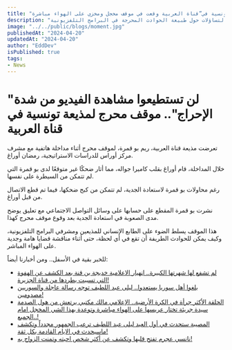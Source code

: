```yaml
---
title: "لن تستطيعوا مشاهدة الفيديو من شدة الإحراج.. شاهدوا أجمل مذيعة تونسية في”قناة العربية وقعت في موقف مخجل ومخزي على الهواء مباشرة !!"
description: "موقف محرج: تعثر مذيعة تونسية في قناة العربية أثناء البث المباشر يثير الضحك والتساؤلات حول طبيعة الحوادث المحرجة في البرامج التلفزيونية."
image: "../../public/blogs/moment.jpg"
publishedAt: "2024-04-20"
updatedAt: "2024-04-20"
author: "EddDev"
isPublished: true
tags:
- News
---
```

# "لن تستطيعوا مشاهدة الفيديو من شدة الإحراج".. موقف محرج لمذيعة تونسية في قناة العربية

تعرضت مذيعة قناة العربية، ريم بو قمرة، لموقف محرج أثناء مداخلة هاتفية مع مشرف مركز أوراس للدراسات الاستراتيجية، رمضان أوراغ.

خلال المداخلة، قام أوراغ بقلب كاميرا جواله، مما أثار ضحكًا غير متوقعًا لدى بو قمرة التي لم تتمكن من السيطرة على نفسها.

رغم محاولات بو قمرة لاستعادة الجدية، لم تتمكن من كبح ضحكها، فيما تم قطع الاتصال من قبل أوراغ.

نشرت بو قمرة المقطع على حسابها على وسائل التواصل الاجتماعي مع تعليق يوضح مدى الصعوبة في استعادة الجدية بعد وقوع موقف محرج كهذا.

هذا الموقف يسلط الضوء على الطابع الإنساني للمذيعين ومشرفي البرامج التلفزيونية، وكيف يمكن للحوادث الطريفة أن تقع في أي لحظة، حتى أثناء مناقشة قضايا هامة وجدية على الهواء المباشر.

للخبر بقية في الأسفل.. ومن أخبارنا أيضاً:

- [لم تشفع لها شهرتها الكبيرة.. اڼهيار الاعلامية خديجة بن قنة بعد الكشف عن الهفوة التي تسببت بطردها من قناة الجزيرة!](https://techhubtalks.pro/blogs/khadija-ben-qenna-a-journey-of-triumphs-and-challenges)
- [بلغوا أهل سوريا يستعدوا.. ليلى عبد اللطيف توجه رسالة عاجلة والسوريين مصدومين!](https://techhubtalks.pro/blogs/abdelatif-syria)
- [الحلقة الأكثر جرأة في الكرة الأرضية.. الإعلامي مالك مكتبي يرتعش من هول الصدمة سيدة جريئة تختار عريسها على الهواء مباشرة وتوعدة بهذا الشي المخجل امام الجميع..!](https://techhubtalks.pro/blogs/watch)
- [المصيبة ستحدث في أول العيد ليلى عبد اللطيف ترعب الجمهور مجدداً وتكشف ماسيحدث في الايام القادمة بكل ثقة!](https://techhubtalks.pro/blogs/abdel-latif-now)
- [نانسي عجرم تفتح قلبها وتكشف عن أكثر شخص احبته وتمنت الزواج به!](https://techhubtalks.pro/blogs/nancy)
